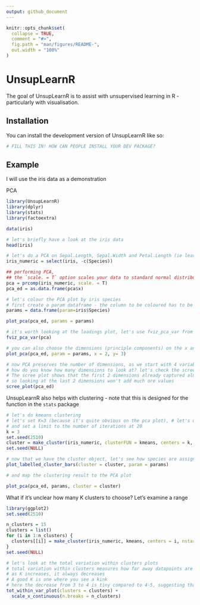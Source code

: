 ```yaml
---
output: github_document
---
```


<!-- README.md is generated from README.Rmd. Please edit that file -->

```r
knitr::opts_chunk$set(
  collapse = TRUE,
  comment = "#>",
  fig.path = "man/figures/README-",
  out.width = "100%"
)
```

# UnsupLearnR

<!-- badges: start -->
<!-- badges: end -->

The goal of UnsupLearnR is to assist with unsupervised learning in R - particularly with visualisation. 

## Installation

You can install the development version of UnsupLearnR like so:

``` r
# FILL THIS IN! HOW CAN PEOPLE INSTALL YOUR DEV PACKAGE?
```

## Example

I will use the iris data as a demonstration

PCA
```r
library(UnsupLearnR)
library(dplyr)
library(stats)
library(factoextra)

data(iris)

# let's briefly have a look at the iris data
head(iris)

# let's do a PCA on Sepal.Length, Sepal.Width and Petal.Length (ie leave out species)
iris_numeric = select(iris, -c(Species))

## performing PCA, 
## the `scale. = T` option scales your data to standard normal distribution (mean=0, var=1) - this is generally recommended as the categories on PCA are not on the same units/scales
pca = prcomp(iris_numeric, scale. = T)
pca_ed = as.data.frame(pca$x)

# let's colour the PCA plot by iris species
# first create a param dataframe - the column to be coloured has to be named "param"
params = data.frame(param=iris$Species)

plot_pca(pca_ed, params = params)

# it's worth looking at the loadings plot, let's use fviz_pca_var from factoextra package (I think it does a really good job so I don't think I need to write a similar function in UnsupLearnR)
fviz_pca_var(pca)

# you can also choose the dimensions (principle components) on the x and y axis 
plot_pca(pca_ed, param = params, x = 2, y= 3)

# now PCA preserves the number of dimensions, as we start with 4 variables (columns), we should now have 4 principle components 
# how do you know how many dimensions to look at? let's check the scree plot (we should have done this before even looking at the pca plots themselves)
# The scree plot shows that the first 2 dimensions already captured almost 100% of the variation (ie information) of the data - 
# so looking at the last 2 dimensions won't add much ore values
scree_plot(pca_ed)

```

UnsupLearnR also helps with clustering - note that this is designed for the function in the `stats` package

```r
# let's do kmeans clustering
# let's set K=3 (because it's quite obvious on the pca plot), # let's use 30 initialisations because the first step of kmeans is a randomisation step
# and set a limit to the number of iterations at 20
k = 3
set.seed(2510)
cluster = make_cluster(iris_numeric, clusterFUN = kmeans, centers = k, nstart = 30, iter.max = 20)
set.seed(NULL)

# now that we have the cluster object, let's see how species are assigned to clusters
plot_labelled_cluster_bars(cluster = cluster, param = params)

# and map the clustering result to the PCA plot

plot_pca(pca_ed, params, cluster = cluster)

```

What if it's unclear how many K clusters to choose? Let's examine a range

```r
library(ggplot2)
set.seed(2510)

n_clusters = 15
clusters = list()
for (i in 1:n_clusters) {
  clusters[[i]] = make_cluster(iris_numeric, kmeans, centers = i, nstart = 30, iter.max = 20)
}
set.seed(NULL)

# let's look at the total variation within clusters plots 
# total variation within clusters measures how far away datapoints are from their centers
# as K increases, it always decreases
# A good K is one where you see a kink
# here the decrease from 3 to 4 is tiny compared to 4-5, suggesting that 3 is a good K value
tot_within_var_plot(clusters = clusters) + 
  scale_x_continuous(n.breaks = n_clusters)

```
